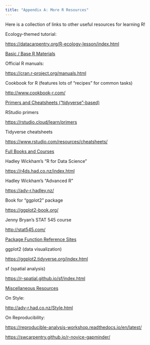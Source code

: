 ```yaml
---
title: "Appendix A: More R Resources"
---
```


Here is a collection of links to other useful resources for learning R!

Ecology-themed tutorial:

<https://datacarpentry.org/R-ecology-lesson/index.html>

[Basic / Base R Materials]{.underline}

Official R manuals:

<https://cran.r-project.org/manuals.html>

Cookbook for R (features lots of "recipes" for common tasks)

<http://www.cookbook-r.com/>

[Primers and Cheatsheets ("tidyverse"-based)]{.underline}

RStudio primers

<https://rstudio.cloud/learn/primers>

Tidyverse cheatsheets

<https://www.rstudio.com/resources/cheatsheets/>

[Full Books and Courses]{.underline}

Hadley Wickham's "R for Data Science"

<https://r4ds.had.co.nz/index.html>

Hadley Wickham's "Advanced R"

<https://adv-r.hadley.nz/>

Book for "ggplot2" package

<https://ggplot2-book.org/>

Jenny Bryan's STAT 545 course

<http://stat545.com/>

[Package Function Reference Sites]{.underline}

ggplot2 (data visualization)

<https://ggplot2.tidyverse.org/index.html>

sf (spatial analysis)

<https://r-spatial.github.io/sf/index.html>

[Miscellaneous Resources]{.underline}

On Style:

<http://adv-r.had.co.nz/Style.html>

On Reproducibility:

<https://reproducible-analysis-workshop.readthedocs.io/en/latest/>

<https://swcarpentry.github.io/r-novice-gapminder/>
